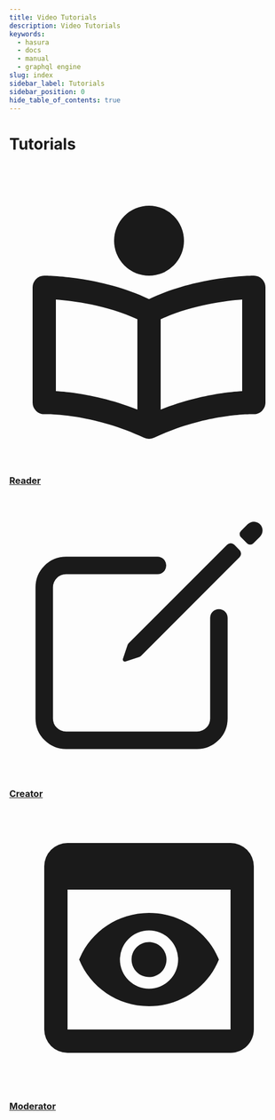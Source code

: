 ```yaml
---
title: Video Tutorials
description: Video Tutorials
keywords:
  - hasura
  - docs
  - manual
  - graphql engine
slug: index
sidebar_label: Tutorials
sidebar_position: 0
hide_table_of_contents: true
---
```


# Tutorials

<br />
<br />
<div className="overview-header">
  <div class="grid grid-3 gap-30">
    <a href="/latest/tutorials/reader/account" className="card link-card">
      <svg
        stroke="currentColor"
        fill="currentColor"
        stroke-width="0"
        viewBox="0 0 24 24"
        xmlns="http://www.w3.org/2000/svg"
      >
        <path d="M21 8c-.202 0-4.85.029-9 2.008C7.85 8.029 3.202 8 3 8a1 1 0 0 0-1 1v9.883a1 1 0 0 0 .305.719c.195.188.48.305.729.28l.127-.001c.683 0 4.296.098 8.416 2.025.016.008.034.005.05.011.119.049.244.083.373.083s.254-.034.374-.083c.016-.006.034-.003.05-.011 4.12-1.928 7.733-2.025 8.416-2.025l.127.001c.238.025.533-.092.729-.28.194-.189.304-.449.304-.719V9a1 1 0 0 0-1-1zM4 10.049c1.485.111 4.381.48 7 1.692v7.742c-3-1.175-5.59-1.494-7-1.576v-7.858zm16 7.858c-1.41.082-4 .401-7 1.576v-7.742c2.619-1.212 5.515-1.581 7-1.692v7.858z"></path>
        <circle cx="12" cy="5" r="3"></circle>
      </svg>
      <h3>Reader</h3>
    </a>
    <a href="/latest/tutorials/creator/create-content/" className="card link-card">
      <svg
        stroke="currentColor"
        fill="currentColor"
        stroke-width="0"
        viewBox="0 0 512 512"
        xmlns="http://www.w3.org/2000/svg"
      >
        <path
          fill="none"
          stroke-linecap="round"
          stroke-linejoin="round"
          stroke-width="32"
          d="M384 224v184a40 40 0 01-40 40H104a40 40 0 01-40-40V168a40 40 0 0140-40h167.48"
        ></path>
        <path d="M459.94 53.25a16.06 16.06 0 00-23.22-.56L424.35 65a8 8 0 000 11.31l11.34 11.32a8 8 0 0011.34 0l12.06-12c6.1-6.09 6.67-16.01.85-22.38zM399.34 90L218.82 270.2a9 9 0 00-2.31 3.93L208.16 299a3.91 3.91 0 004.86 4.86l24.85-8.35a9 9 0 003.93-2.31L422 112.66a9 9 0 000-12.66l-9.95-10a9 9 0 00-12.71 0z"></path>
      </svg>
      <h3>Creator</h3>
    </a>
    <a href="/latest/tutorials/moderator/review-publish/" className="card link-card">
      <svg
        stroke="currentColor"
        fill="currentColor"
        stroke-width="0"
        viewBox="0 0 24 24"
        xmlns="http://www.w3.org/2000/svg"
      >
        <path fill="none" d="M0 0h24v24H0z"></path>
        <path d="M19 3H5a2 2 0 00-2 2v14a2 2 0 002 2h14c1.1 0 2-.9 2-2V5a2 2 0 00-2-2zm0 16H5V7h14v12zm-5.5-6c0 .83-.67 1.5-1.5 1.5s-1.5-.67-1.5-1.5.67-1.5 1.5-1.5 1.5.67 1.5 1.5zM12 9c-2.73 0-5.06 1.66-6 4 .94 2.34 3.27 4 6 4s5.06-1.66 6-4c-.94-2.34-3.27-4-6-4zm0 6.5a2.5 2.5 0 010-5 2.5 2.5 0 010 5z"></path>
      </svg>
      <h3>Moderator</h3>
    </a>
  </div>
</div>

